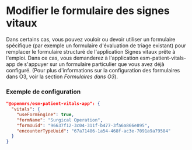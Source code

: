 # Modifier le formulaire des signes vitaux

Dans certains cas, vous pouvez vouloir ou devoir utiliser un formulaire spécifique (par exemple un formulaire d'évaluation de triage existant) pour remplacer le formulaire structuré de l'application Signes vitaux prête à l'emploi. Dans ce cas, vous demanderez à l'application esm-patient-vitals-app de s'appuyer sur un formulaire particulier que vous avez déjà configuré. (Pour plus d'informations sur la configuration des formulaires dans O3, voir la section _Formulaires dans O3_). 

### Exemple de configuration

```json
"@openmrs/esm-patient-vitals-app": {
  "vitals": {
    "useFormEngine": true,
    "formName": "Surgical Operation",
    "formUuid": "96637f12-3c04-311f-b477-3fa6a866e895",
    "encounterTypeUuid": "67a71486-1a54-468f-ac3e-7091a9a79584"
  }
}
```